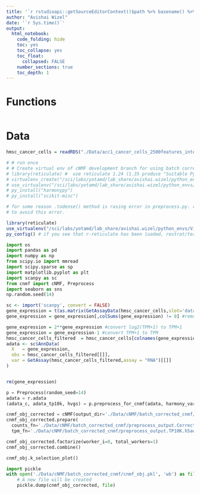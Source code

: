 ```yaml
---
title: '`r rstudioapi::getSourceEditorContext()$path %>% basename() %>% gsub(pattern = "\\.Rmd",replacement = "")`' 
author: "Avishai Wizel"
date: '`r Sys.time()`'
output: 
  html_notebook: 
    code_folding: hide
    toc: yes
    toc_collapse: yes
    toc_float: 
      collapsed: FALSE
    number_sections: true
    toc_depth: 1
---
```




# Functions

```r
```
# Data
```r
hmsc_cancer_cells = readRDS("./Data/acc1_cancer_cells_2500features_integrated_V5.RDS")
```

```r
# # run once
# # Create virtual env of cNMF development branch for using batch correction
# library(reticulate) #  use reticulate 1.24 (1.35 produce "Suitable Python installation for creating a venv not found")
# virtualenv_create("/sci/labs/yotamd/lab_share/avishai.wizel/python_envs/Virtual_env/cnmf_dev", packages = "https://github.com/dylkot/cNMF/archive/development.zip")
# use_virtualenv("/sci/labs/yotamd/lab_share/avishai.wizel/python_envs/Virtual_env/cnmf_dev/",required = T)
# py_install("harmonypy") 
# py_install("scikit-misc")

# for some reason .todense() method is rasing error in preprocess.py. remove all .todense() in /sci/labs/yotamd/lab_share/avishai.wizel/python_envs/Virtual_env/cnmf_dev/lib/python3.8/site-packages/cnmf/preprocess.py
# to avoid this error.
```

```r
library(reticulate)
use_virtualenv("/sci/labs/yotamd/lab_share/avishai.wizel/python_envs/Virtual_env/cnmf_dev/",required = T)
py_config() # if you see that r-reticulate has been loaded, restrat/terminate r and try again

```

```python
import os
import pandas as pd
import numpy as np
from scipy.io import mmread
import scipy.sparse as sp
import matplotlib.pyplot as plt
import scanpy as sc
from cnmf import cNMF, Preprocess
import seaborn as sns
np.random.seed(14)
```

```r
sc <- import('scanpy', convert = FALSE)
gene_expression = t(as.matrix(GetAssayData(hmsc_cancer_cells,slot='data',assay = "RNA")))
gene_expression = gene_expression[,colSums(gene_expression) != 0] #remove genes with 0 expression in all cells

gene_expression = 2**gene_expression #convert log2(TPM+1) to TPM+1
gene_expression = gene_expression-1 #convert TPM+1 to TPM
hmsc_cancer_cells_filtered  = hmsc_cancer_cells[colnames(gene_expression),]
adata <- sc$AnnData(
  X   = gene_expression, 
  obs = hmsc_cancer_cells_filtered[[]],
  var = GetAssay(hmsc_cancer_cells_filtered,assay = "RNA")[[]]
)


rm(gene_expression)
```

```python
p = Preprocess(random_seed=14)
adata = r.adata
(adata_c, adata_tp10k, hvgs) = p.preprocess_for_cnmf(adata, harmony_vars='orig.ident', n_top_rna_genes = 2000,max_scaled_thresh = 50, quantile_thresh = .9999,theta = 2, makeplots=True,save_output_base='./Data/cNMF/batch_corrected_cnmf/preprocess_output')
```


```python
cnmf_obj_corrected = cNMF(output_dir='./Data/cNMF/batch_corrected_cnmf/', name='BatchCorrected_NMF')
cnmf_obj_corrected.prepare(
  counts_fn='./Data/cNMF/batch_corrected_cnmf/preprocess_output.Corrected.HVG.Varnorm.h5ad',
  tpm_fn='./Data/cNMF/batch_corrected_cnmf/preprocess_output.TP10K.h5ad', genes_file='./Data/cNMF/batch_corrected_cnmf/preprocess_output.Corrected.HVGs.txt',components=np.arange(3,11), n_iter=20, seed=14, num_highvar_genes=2000)
```

```python
cnmf_obj_corrected.factorize(worker_i=0, total_workers=1)
cnmf_obj_corrected.combine()
```
```python
cnmf_obj.k_selection_plot()
```

```python
import pickle
with open('./Data/cNMF/batch_corrected_cnmf/cnmf_obj.pkl', 'wb') as file: 
    # A new file will be created 
    pickle.dump(cnmf_obj_corrected, file) 


```

